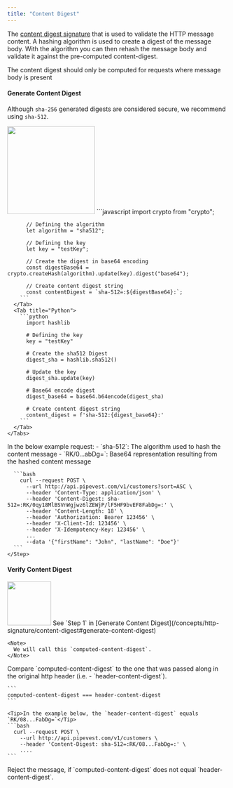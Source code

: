 ```yaml
---
title: "Content Digest"
---
```


The [content digest signature](https://developer.mozilla.org/en-US/docs/Web/HTTP/Headers/Content-Digest) that is used to validate the HTTP message content. A hashing algorithm is used to create a digest of the message body.
With the algorithm you can then rehash the message body and validate it against the pre-computed content-digest.

<Note>
  The content digest should only be computed for requests where message body is
  present
</Note>

#### Generate Content Digest

Although `sha-256` generated digests are considered secure, we recommend using `sha-512`.

<img height="200" src="/images/hash-content-digest.png" />

<Steps>
  <Step title="Compute Content Digest">
      <Tabs>
      <Tab title="Javascript">
        ```javascript
          import crypto from "crypto";

          // Defining the algorithm
          let algorithm = "sha512";

          // Defining the key
          let key = "testKey";

          // Create the digest in base64 encoding
          const digestBase64 = crypto.createHash(algorithm).update(key).digest("base64");

          // Create content digest string
          const contentDigest = `sha-512=:${digestBase64}:`;
        ```
      </Tab>
      <Tab title="Python">
        ```python
          import hashlib

          # Defining the key
          key = "testKey"

          # Create the sha512 Digest
          digest_sha = hashlib.sha512()

          # Update the key
          digest_sha.update(key)

          # Base64 encode digest
          digest_base64 = base64.b64encode(digest_sha)

          # Create content digest string
          content_digest = f'sha-512:{digest_base64}:'
        ```
      </Tab>
    </Tabs>

  </Step>
  <Step title="Make Signed Request">
    In the below example request:
      - `sha-512`: The algorithm used to hash the content message
      - `RK/0...abDg=`: Base64 representation resulting from the hashed content message

      ```bash
        curl --request POST \
          --url http://api.pipevest.com/v1/customers?sort=ASC \
          --header 'Content-Type: application/json' \
          --header 'Content-Digest: sha-512=:RK/0qy18MlBSVnWgjwz6lZEWjP/lF5HF9bvEF8FabDg=:' \
          --header 'Content-Length: 18' \
          --header 'Authorization: Bearer 123456' \
          --header 'X-Client-Id: 123456' \
          --header 'X-Idempotency-Key: 123456' \
          ...
          --data '{"firstName": "John", "lastName": "Doe"}'
      ```
    </Step>

</Steps>

#### Verify Content Digest

<img height="100" src="/images/verify-content-digest.png" />

<Steps>
  <Step title="Re-compute Content Digest">
    See `Step 1` in [Generate Content Digest](/concepts/http-signature/content-digest#generate-content-digest)
    
    <Note>
      We will call this `computed-content-digest`.
    </Note>
  </Step>
  <Step title="Compare Digests">
    Compare `computed-content-digest` to the one that was passed along in the original http header (i.e. - `header-content-digest`).

    ```
    computed-content-digest === header-content-digest
    ```

    <Tip>In the example below, the `header-content-digest` equals `RK/08...FabDg=`</Tip>
    ```bash
      curl --request POST \
        --url http://api.pipevest.com/v1/customers \
        --header 'Content-Digest: sha-512=:RK/08...FabDg=:' \
        ....
    ```

  </Step>
  
  <Step title="Verify or Reject">
    Reject the message, if `computed-content-digest` does not equal `header-content-digest`.
  </Step>

</Steps>
